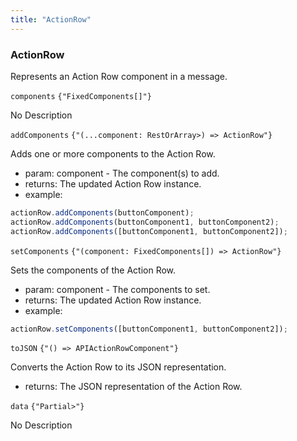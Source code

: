 ```yaml
---
title: "ActionRow"
---
```

                 
### ActionRow

Represents an Action Row component in a message.

<div className='*:border-b [&>*:last-child]:border-b-0'><div className='text-sm text-fd-muted-foreground py-4'>

<div className="flex flex-row items-center gap-4">
  <code className="text-sm">components</code>
  <code className="text-fd-muted-foreground">{"FixedComponents<T>[]"}</code>
</div>

No Description



</div>
<div className='text-sm text-fd-muted-foreground py-4'>

<div className="flex flex-row items-center gap-4">
  <code className="text-sm">addComponents</code>
  <code className="text-fd-muted-foreground">{"(...component: RestOrArray<FixedComponents<T>>) => ActionRow<T>"}</code>
</div>

Adds one or more components to the Action Row.

- param:
component - The component(s) to add.
- returns:
The updated Action Row instance.
- example:
```typescript
actionRow.addComponents(buttonComponent);
actionRow.addComponents(buttonComponent1, buttonComponent2);
actionRow.addComponents([buttonComponent1, buttonComponent2]);
```

</div>
<div className='text-sm text-fd-muted-foreground py-4'>

<div className="flex flex-row items-center gap-4">
  <code className="text-sm">setComponents</code>
  <code className="text-fd-muted-foreground">{"(component: FixedComponents<T>[]) => ActionRow<T>"}</code>
</div>

Sets the components of the Action Row.

- param:
component - The components to set.
- returns:
The updated Action Row instance.
- example:
```typescript
actionRow.setComponents([buttonComponent1, buttonComponent2]);
```

</div>
<div className='text-sm text-fd-muted-foreground py-4'>

<div className="flex flex-row items-center gap-4">
  <code className="text-sm">toJSON</code>
  <code className="text-fd-muted-foreground">{"() => APIActionRowComponent<APIMessageActionRowComponent>"}</code>
</div>

Converts the Action Row to its JSON representation.

- returns:
The JSON representation of the Action Row.

</div>
<div className='text-sm text-fd-muted-foreground py-4'>

<div className="flex flex-row items-center gap-4">
  <code className="text-sm">data</code>
  <code className="text-fd-muted-foreground">{"Partial<APIActionRowComponent<APIActionRowComponentTypes>>"}</code>
</div>

No Description



</div></div>